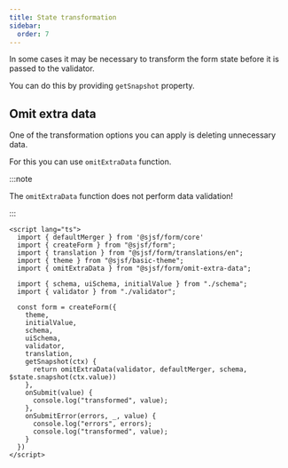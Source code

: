 ```yaml
---
title: State transformation
sidebar:
  order: 7
---
```


In some cases it may be necessary to transform the form state before it is passed to the validator.

You can do this by providing `getSnapshot` property.

## Omit extra data

One of the transformation options you can apply is deleting unnecessary data.

For this you can use `omitExtraData` function.

:::note

The `omitExtraData` function does not perform data validation!

:::

```svelte
<script lang="ts">
  import { defaultMerger } from '@sjsf/form/core'
  import { createForm } from "@sjsf/form";
  import { translation } from "@sjsf/form/translations/en";
  import { theme } from "@sjsf/basic-theme";
  import { omitExtraData } from "@sjsf/form/omit-extra-data";

  import { schema, uiSchema, initialValue } from "./schema";
  import { validator } from "./validator";
  
  const form = createForm({
    theme,
    initialValue,
    schema,
    uiSchema,
    validator,
    translation,
    getSnapshot(ctx) {
      return omitExtraData(validator, defaultMerger, schema, $state.snapshot(ctx.value))
    },
    onSubmit(value) {
      console.log("transformed", value);
    },
    onSubmitError(errors, _, value) {
      console.log("errors", errors);
      console.log("transformed", value);
    }
  })
</script>
```
